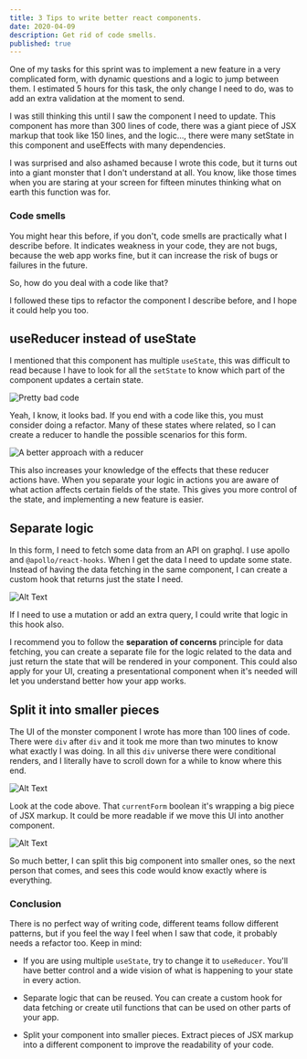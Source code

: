 ```yaml
---
title: 3 Tips to write better react components.
date: 2020-04-09
description: Get rid of code smells.
published: true
---
```


One of my tasks for this sprint was to implement a new feature in a very complicated form, with dynamic questions and a logic to jump between them. I estimated 5 hours for this task, the only change I need to do, was to add an extra validation at the moment to send.

I was still thinking this until I saw the component I need to update. This component has more than 300 lines of code, there was a giant piece of JSX markup that took like 150 lines, and the logic…, there were many setState in this component and useEffects with many dependencies.

I was surprised and also ashamed because I wrote this code, but it turns out into a giant monster that I don't understand at all. You know, like those times when you are staring at your screen for fifteen minutes thinking what on earth this function was for.

### Code smells
You might hear this before, if you don't, code smells are practically what I describe before. It indicates weakness in your code, they are not bugs, because the web app works fine, but it can increase the risk of bugs or failures in the future.

So, how do you deal with a code like that?

I followed these tips to refactor the component I describe before, and I hope it could help you too.

## useReducer instead of useState

I mentioned that this component has multiple `useState`, this was difficult to read because I have to look for all the `setState` to know which part of the component updates a certain state.

![Pretty bad code](https://dev-to-uploads.s3.amazonaws.com/i/meca3jh9ajq90gr3apj8.png)

Yeah, I know, it looks bad. If you end with a code like this, you must consider doing a refactor. Many of these states where related, so I can create a reducer to handle the possible scenarios for this form.

![A better approach with a reducer](https://dev-to-uploads.s3.amazonaws.com/i/5cwa4prgdjrhoyurg68l.png)

This also increases your knowledge of the effects that these reducer actions have. When you separate your logic in actions you are aware of what action affects certain fields of the state. This gives you more control of the state, and implementing a new feature is easier.

## Separate logic

In this form, I need to fetch some data from an API on graphql. I use apollo and `@apollo/react-hooks`. When I get the data I need to update some state. Instead of having the data fetching in the same component, I can create a custom hook that returns just the state I need.

![Alt Text](https://dev-to-uploads.s3.amazonaws.com/i/3du90da0kr8ykakhqk3u.png)

If I need to use a mutation or add an extra query, I could write that logic in this hook also.

I recommend you to follow the **separation of concerns** principle for data fetching, you can create a separate file for the logic related to the data and just return the state that will be rendered in your component. This could also apply for your UI, creating a presentational component when it's needed will let you understand better how your app works.

## Split it into smaller pieces
The UI of the monster component I wrote has more than 100 lines of code. There were `div` after `div` and it took me more than two minutes to know what exactly I was doing. In all this `div` universe there were conditional renders, and I literally have to scroll down for a while to know where this end.

![Alt Text](https://dev-to-uploads.s3.amazonaws.com/i/05rg9dl6mbax4pgat62z.png)

Look at the code above. That `currentForm` boolean it's wrapping a big piece of JSX markup. It could be more readable if we move this UI into another component.

![Alt Text](https://dev-to-uploads.s3.amazonaws.com/i/1bqrzmnv5csryyjhbamh.png)

So much better, I can split this big component into smaller ones, so the next person that comes, and sees this code would know exactly where is everything.

### Conclusion

There is no perfect way of writing code, different teams follow different patterns, but if you feel the way I feel when I saw that code, it probably needs a refactor too. Keep in mind:

- If you are using multiple `useState`, try to change it to `useReducer`. You'll have better control and a wide vision of what is happening to your state in every action.

- Separate logic that can be reused. You can create a custom hook for data fetching or create util functions that can be used on other parts of your app.

- Split your component into smaller pieces. Extract pieces of JSX markup into a different component to improve the readability of your code.